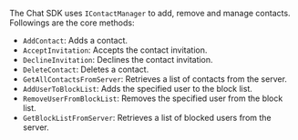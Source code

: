 <PlatformWrapper platform="unity">

The Chat SDK uses `IContactManager` to add, remove and manage contacts. Followings are the core methods:

- `AddContact`: Adds a contact.
- `AcceptInvitation`: Accepts the contact invitation.
- `DeclineInvitation`: Declines the contact invitation.
- `DeleteContact`: Deletes a contact.
- `GetAllContactsFromServer`: Retrieves a list of contacts from the server.
- `AddUserToBlockList`: Adds the specified user to the block list.
- `RemoveUserFromBlockList`: Removes the specified user from the block list.
- `GetBlockListFromServer`: Retrieves a list of blocked users from the server.

</PlatformWrapper>